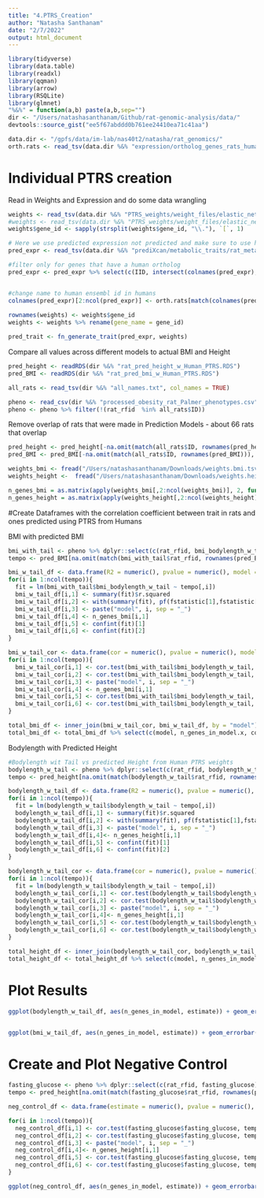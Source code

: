 ```yaml
---
title: "4.PTRS_Creation"
author: "Natasha Santhanam"
date: "2/7/2022"
output: html_document
---
```


```r
library(tidyverse)
library(data.table)
library(readxl)
library(qqman)
library(arrow)
library(RSQLite)
library(glmnet)
"%&%" = function(a,b) paste(a,b,sep="")
dir <- "/Users/natashasanthanam/Github/rat-genomic-analysis/data/"
devtools::source_gist("ee5f67abddd0b761ee24410ea71c41aa")
```

```r
data.dir <- "/gpfs/data/im-lab/nas40t2/natasha/rat_genomics/"
orth.rats <- read_tsv(data.dir %&% "expression/ortholog_genes_rats_humans.tsv", col_names = TRUE)
```

# Individual PTRS creation

Read in Weights and Expression and do some data wrangling
```r
weights <- read_tsv(data.dir %&% "PTRS_weights/weight_files/elastic_net_alpha_0.1_British.export_model/weights.height.tsv.gz")
#weights <- read_tsv(data.dir %&% "PTRS_weights/weight_files/elastic_net_alpha_0.1_British.export_model/weights.bmi.tsv.gz")
weights$gene_id <- sapply(strsplit(weights$gene_id, "\\."), `[`, 1)

# Here we use predicted expression not predicted and make sure to use human ensembl id gene name
pred_expr <- read_tsv(data.dir %&% "prediXcan/metabolic_traits/rat_metabolic_Ac__predict.txt") %>% select(-c(FID))

#filter only for genes that have a human ortholog
pred_expr <- pred_expr %>% select(c(IID, intersect(colnames(pred_expr), orth.rats$rnorvegicus_homolog_ensembl_gene) ))


#change name to human ensembl id in humans
colnames(pred_expr)[2:ncol(pred_expr)] <- orth.rats[match(colnames(pred_expr)[2:ncol(pred_expr)], orth.rats$rnorvegicus_homolog_ensembl_gene), 1] %>% .[["ensembl_gene_id"]]
  
rownames(weights) <- weights$gene_id
weights <- weights %>% rename(gene_name = gene_id)
```

```r
pred_trait <- fn_generate_trait(pred_expr, weights)
```

Compare all values across different models to actual BMI and Height
```r
pred_height <- readRDS(dir %&% "rat_pred_height_w_Human_PTRS.RDS") 
pred_BMI <- readRDS(dir %&% "rat_pred_bmi_w_Human_PTRS.RDS")

all_rats <- read_tsv(dir %&% "all_names.txt", col_names = TRUE)

pheno <- read_csv(dir %&% "processed_obesity_rat_Palmer_phenotypes.csv")
pheno <- pheno %>% filter(!(rat_rfid  %in% all_rats$ID))
```

Remove overlap of rats that were made in Prediction Models  - about 66 rats that overlap
```r
pred_height <- pred_height[-na.omit(match(all_rats$ID, rownames(pred_height))), ]
pred_BMI <- pred_BMI[-na.omit(match(all_rats$ID, rownames(pred_BMI))), ]
```

```r
weights_bmi <- fread("/Users/natashasanthanam/Downloads/weights.bmi.tsv.gz") 
weights_height <-  fread("/Users/natashasanthanam/Downloads/weights.height.tsv.gz")  

n_genes_bmi = as.matrix(apply(weights_bmi[,2:ncol(weights_bmi)], 2, function(x) sum(x != 0 )))
n_genes_height = as.matrix(apply(weights_height[,2:ncol(weights_height)], 2, function(x) sum(x != 0 )))
```


#Create Dataframes with the correlation coefficient between trait in rats and ones predicted using PTRS from Humans

BMI with predicted BMI
```r
bmi_with_tail <- pheno %>% dplyr::select(c(rat_rfid, bmi_bodylength_w_tail)) %>% na.omit()
tempo <- pred_BMI[na.omit(match(bmi_with_tail$rat_rfid, rownames(pred_BMI))), ]

bmi_w_tail_df <- data.frame(R2 = numeric(), pvalue = numeric(), model = character(), n_genes_in_model = numeric(), conf.int.min = numeric(), conf.int.max = numeric())
for(i in 1:ncol(tempo)){
  fit = lm(bmi_with_tail$bmi_bodylength_w_tail ~ tempo[,i])
  bmi_w_tail_df[i,1] <- summary(fit)$r.squared
  bmi_w_tail_df[i,2] <- with(summary(fit), pf(fstatistic[1],fstatistic[2],fstatistic[3],lower.tail=F))
  bmi_w_tail_df[i,3] <- paste("model", i, sep = "_")
  bmi_w_tail_df[i,4] <- n_genes_bmi[i,1]
  bmi_w_tail_df[i,5] <- confint(fit)[1] 
  bmi_w_tail_df[i,6] <- confint(fit)[2]
}

bmi_w_tail_cor <- data.frame(cor = numeric(), pvalue = numeric(), model = character(), n_genes_in_model = numeric(), conf.int.min = numeric(), conf.int.max = numeric())
for(i in 1:ncol(tempo)){
  bmi_w_tail_cor[i,1] <- cor.test(bmi_with_tail$bmi_bodylength_w_tail, tempo[,i])$estimate
  bmi_w_tail_cor[i,2] <- cor.test(bmi_with_tail$bmi_bodylength_w_tail, tempo[,i])$p.value
  bmi_w_tail_cor[i,3] <- paste("model", i, sep = "_")
  bmi_w_tail_cor[i,4] <- n_genes_bmi[i,1]
  bmi_w_tail_cor[i,5] <- cor.test(bmi_with_tail$bmi_bodylength_w_tail, tempo[,i])$conf.int[1]
  bmi_w_tail_cor[i,6] <- cor.test(bmi_with_tail$bmi_bodylength_w_tail, tempo[,i])$conf.int[2]
}

total_bmi_df <- inner_join(bmi_w_tail_cor, bmi_w_tail_df, by = "model")
total_bmi_df <- total_bmi_df %>% select(c(model, n_genes_in_model.x, cor, R2, pvalue.x, conf.int.min.x, conf.int.max.x ))
```

Bodylength with Predicted Height
```r
#Bodylength wit Tail vs predicted Height from Human PTRS weights
bodylength_w_tail <- pheno %>% dplyr::select(c(rat_rfid, bodylength_w_tail)) %>% na.omit()
tempo <- pred_height[na.omit(match(bodylength_w_tail$rat_rfid, rownames(pred_height))), ]

bodylength_w_tail_df <- data.frame(R2 = numeric(), pvalue = numeric(), model = character(), n_genes_in_model = numeric(), conf.int.min = numeric(), conf.int.max = numeric())
for(i in 1:ncol(tempo)){
  fit = lm(bodylength_w_tail$bodylength_w_tail ~ tempo[,i])
  bodylength_w_tail_df[i,1] <- summary(fit)$r.squared
  bodylength_w_tail_df[i,2] <- with(summary(fit), pf(fstatistic[1],fstatistic[2],fstatistic[3],lower.tail=F))
  bodylength_w_tail_df[i,3] <- paste("model", i, sep = "_")
  bodylength_w_tail_df[i,4]<- n_genes_height[i,1]
  bodylength_w_tail_df[i,5] <- confint(fit)[1] 
  bodylength_w_tail_df[i,6] <- confint(fit)[2] 
}

bodylength_w_tail_cor <- data.frame(cor = numeric(), pvalue = numeric(), model = character(), n_genes_in_model = numeric(), conf.int.min = numeric(), conf.int.max = numeric())
for(i in 1:ncol(tempo)){
  fit = lm(bodylength_w_tail$bodylength_w_tail ~ tempo[,i])
  bodylength_w_tail_cor[i,1] <- cor.test(bodylength_w_tail$bodylength_w_tail, tempo[,i])$estimate
  bodylength_w_tail_cor[i,2] <- cor.test(bodylength_w_tail$bodylength_w_tail, tempo[,i])$p.value
  bodylength_w_tail_cor[i,3] <- paste("model", i, sep = "_")
  bodylength_w_tail_cor[i,4]<- n_genes_height[i,1]
  bodylength_w_tail_cor[i,5] <- cor.test(bodylength_w_tail$bodylength_w_tail, tempo[,i])$conf.int[1]
  bodylength_w_tail_cor[i,6] <- cor.test(bodylength_w_tail$bodylength_w_tail, tempo[,i])$conf.int[2]
}

total_height_df <- inner_join(bodylength_w_tail_cor, bodylength_w_tail_df, by = "model")
total_height_df <- total_height_df %>% select(c(model, n_genes_in_model.x, cor, R2, pvalue.x, conf.int.min.x, conf.int.max.x ))
```

# Plot Results

```r
ggplot(bodylength_w_tail_df, aes(n_genes_in_model, estimate)) + geom_errorbar(aes(ymin = conf.int.min, ymax = conf.int.max ), width=0.2,  color="gray48") + geom_point(position="jitter") +geom_line() + xlab("Number of genes in each model") + ylab("Correlation Coefficient (r)") 


ggplot(bmi_w_tail_df, aes(n_genes_in_model, estimate)) + geom_errorbar(aes(ymin = conf.int.min, ymax = conf.int.max ), width=0.2,  color="gray48") + geom_point(position="jitter") +geom_line() +  xlab("Number of genes in each model") + ylab("Correlation Coefficient (r)") 
```

# Create and Plot Negative Control
```r
fasting_glucose <- pheno %>% dplyr::select(c(rat_rfid, fasting_glucose)) %>% na.omit()
tempo <- pred_height[na.omit(match(fasting_glucose$rat_rfid, rownames(pred_height))), ]

neg_control_df <- data.frame(estimate = numeric(), pvalue = numeric(), model = character(), n_genes_in_model = numeric(), conf.int.min = numeric(), conf.int.max = numeric())

for(i in 1:ncol(tempo)){
  neg_control_df[i,1] <- cor.test(fasting_glucose$fasting_glucose, tempo[,i])$estimate
  neg_control_df[i,2] <- cor.test(fasting_glucose$fasting_glucose, tempo[,i])$p.value
  neg_control_df[i,3] <- paste("model", i, sep = "_")
  neg_control_df[i,4]<- n_genes_height[i,1]
  neg_control_df[i,5] <- cor.test(fasting_glucose$fasting_glucose, tempo[,i])$conf.int[1]
  neg_control_df[i,6] <- cor.test(fasting_glucose$fasting_glucose, tempo[,i])$conf.int[2]
}

ggplot(neg_control_df, aes(n_genes_in_model, estimate)) + geom_errorbar(aes(ymin = conf.int.min, ymax = conf.int.max ), width=0.2,  color="gray48") + geom_point(position="jitter") +geom_line() +  xlab("Number of genes in each model") + ylab("Correlation Coefficient (r)") 
```

